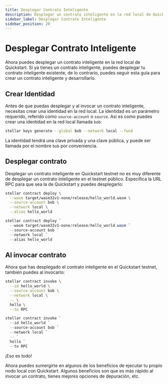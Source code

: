 ```yaml
---
title: Desplegar Contrato Inteligente
description: Desplegar un contrato inteligente en la red local de Quickstart.
sidebar_label: Desplegar Contrato Inteligente
sidebar_position: 20
---
```



# Desplegar Contrato Inteligente

Ahora puedes desplegar un contrato inteligente en la red local de Quickstart. Si ya tienes un contrato inteligente, puedes desplegar tu contrato inteligente existente, de lo contrario, puedes seguir esta guía para crear un contrato inteligente y desarrollarlo.

## Crear Identidad

Antes de que puedas desplegar y al invocar un contrato inteligente, necesitas crear una identidad en la red local. La identidad es un parámetro requerido, referido como `source-account` o `source`. Así es como puedes crear una identidad en la red local llamada `bob`:

```sh
stellar keys generate --global bob --network local --fund
```

La identidad tendrá una clave privada y una clave pública, y puede ser llamada por el nombre `bob` por conveniencia.

## Desplegar contrato

Desplegar un contrato inteligente en Quickstart testnet no es muy diferente de desplegar un contrato inteligente en el testnet público. Especifica la URL RPC para que sea la de Quickstart y puedes desplegarlo:

<Tabs groupId="platform" defaultValue={getPlatform()}>

<TabItem value="unix" label="macOS/Linux">

```sh
stellar contract deploy \
  --wasm target/wasm32v1-none/release/hello_world.wasm \
  --source-account bob \
  --network local \
  --alias hello_world
```

</TabItem>

<TabItem value="windows" label="Windows (PowerShell)">

```powershell
stellar contract deploy `
  --wasm target/wasm32v1-none/release/hello_world.wasm `
  --source-account bob `
  --network local `
  --alias hello_world
```

</TabItem>

</Tabs>

## Al invocar contrato

Ahora que has desplegado el contrato inteligente en el Quickstart testnet, también puedes al invocarlo:

<Tabs groupId="platform" defaultValue={getPlatform()}>

<TabItem value="unix" label="macOS/Linux">

```sh
stellar contract invoke \
  --id hello_world \
  --source-account bob \
  --network local \
  -- \
  hello \
  --to RPC
```

</TabItem>

<TabItem value="windows" label="Windows (PowerShell)">

```powershell
stellar contract invoke `
  --id hello_world `
  --source-account bob `
  --network local `
  -- `
  hello `
  --to RPC
```

</TabItem>

</Tabs>

¡Eso es todo!

Ahora puedes sumergirte en algunos de los beneficios de ejecutar tu propio nodo local con Quickstart. Algunos beneficios son que es más rápido al invocar un contrato, tienes mejores opciones de depuración, etc.
